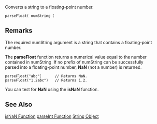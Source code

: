 Converts a string to a floating-point number.

 parseFloat( numString ) 
==Remarks==
The required numString argument is a string that contains a floating-point number.

The '''parseFloat''' function returns a numerical value equal to the number contained in numString. If no prefix of numString can be successfully parsed into a floating-point number, '''NaN''' (not a number) is returned.

 parseFloat("abc")      // Returns NaN.
 parseFloat("1.2abc")   // Returns 1.2.
You can test for '''NaN''' using the '''isNaN''' function.


==See Also==

              

              

              
[[javascript/isNaN|isNaN Function]]
[[javascript/parseInt|parseInt Function]]
[[javascript/String|String Object]]
